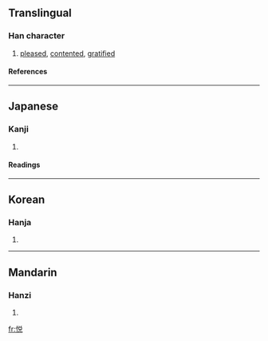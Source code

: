 {{see|悅}}

==Translingual==
===Han character===
{{Han char|rn=61|rad=心|as=07|sn=10|four=|canj=心金口山 (PCRU), X心金口山 (XPCRU)|ids=⿰[[忄]][[兑]]}}
# [[pleased]], [[contented]], [[gratified]]
====References====
{{Han ref|kx=0388.341|dkj=10629|dj=0718.270|hdz=42306.150|uh=60A6|ud=24742}}
----

==Japanese==
===Kanji===
{{ja-kanji|grade=c|rs=心07}}
# {{defn|Japanese}} 
====Readings====
{{ja-readings|on=[[えつ]] (etsu)|kun=[[よろこぶ]] (yorokobu)}}
----
==Korean==
===Hanja===
{{ko-hanja|hangeul=열|eumhun=|rv=yeol|mr=yŏl|y=yel}}
# {{defn|Korean}}
----
==Mandarin==
===Hanzi===
{{cmn-hanzi|tra=悅|pin=[[mēn]] ([[men1]]), [[yuè]] ([[yue4]])|wg=men<sup>1</sup>, yüeh<sup>4</sup>}}
# {{defn|Mandarin}}

[[fr:悦]]